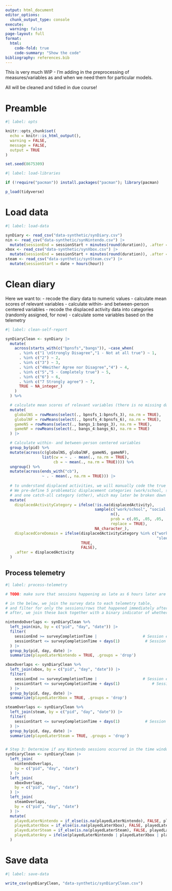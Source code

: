 ```yaml
---
output: html_document
editor_options: 
  chunk_output_type: console
execute: 
  warning: false
page-layout: full
format:
  html:
    code-fold: true
    code-summary: "Show the code"
bibliography: references.bib
---
```


::: {.callout-note}
This is very much WIP - I'm adding in the preprocessing of measures/variables as and when we need them for particular models. 

All will be cleaned and tidied in due course!
:::

# Preamble

```r
#| label: opts

knitr::opts_chunk$set(
  echo = knitr::is_html_output(),
  warning = FALSE,
  message = FALSE,
  output = TRUE
)

set.seed(8675309)

```

```r
#| label: load-libraries

if (!require("pacman")) install.packages("pacman"); library(pacman)

p_load(tidyverse)
```

# Load data

```r
#| label: load-data

synDiary <- read_csv("data-synthetic/synDiary.csv")
nin <- read_csv("data-synthetic/synNintendo.csv") |> 
  mutate(sessionEnd = sessionStart + minutes(round(duration)), .after = sessionStart)
xbox <- read_csv("data-synthetic/synXbox.csv") |> 
  mutate(sessionEnd = sessionStart + minutes(round(duration)), .after = sessionStart)
steam <- read_csv("data-synthetic/synSteam.csv") |> 
  mutate(sessionStart = date + hours(hour))

```

# Clean diary

Here we want to:
- recode the diary data to numeric values
- calculate mean scores of relevant variables
- calculate within- and between-person centered variables
- recode the displaced activity data into categories (randomly assigned, for now)
- calculate some variables based on the telemetry


```r
#| label: clean-self-report

synDiaryClean <- synDiary |> 
  mutate(
    across(starts_with(c("bpnsfs","bangs")), ~case_when(
      . %in% c("1 \nStrongly Disagree","1 - Not at all true") ~ 1,
      . %in% c("2") ~ 2,
      . %in% c("3") ~ 3,
      . %in% c("4Neither Agree nor Disagree","4") ~ 4,
      . %in% c("5","5 - Completely true") ~ 5,
      . %in% c("6") ~ 6,
      . %in% c("7 Strongly agree") ~ 7,
      TRUE ~ NA_integer_)
    )
  ) %>%

  # calculate mean scores of relevant variables (there is no missing data within waves)
  mutate(
    globalNS = rowMeans(select(., bpnsfs_1:bpnsfs_3), na.rm = TRUE),
    globalNF = rowMeans(select(., bpnsfs_4:bpnsfs_6), na.rm = TRUE),
    gameNS = rowMeans(select(., bangs_1:bangs_3), na.rm = TRUE),
    gameNF = rowMeans(select(., bangs_4:bangs_6), na.rm = TRUE)
  ) |> 

  # Calculate within- and between-person centered variables
  group_by(pid) %>%
  mutate(across(c(globalNS, globalNF, gameNS, gameNF), 
                list(cw = ~ . - mean(., na.rm = TRUE),
                     cb = ~ mean(., na.rm = TRUE)))) %>%
  ungroup() %>%
  mutate(across(ends_with("cb"), 
                ~ . - mean(., na.rm = TRUE))) |> 
  
  # to understand displaced activities, we will manually code the true participant activity data into categories. 
  # We pre-define 5 problematic displacement categories (work/school, social engagements, sleep, eating, fitness, caretaking) 
  # and one catch-all category (other), which may later be broken down into subcategories. 
  mutate(
    displacedActivityCategory = ifelse(!is.na(displacedActivity), 
                                       sample(c("work/school", "social engagements", "sleep", "eating", "fitness", "caretaking","other"), 
                                              n(), 
                                              prob = c(.05, .05, .05, .05, .05, .05, .75),
                                              replace = TRUE),
                                       NA_character_),
    displacedCoreDomain = ifelse(displacedActivityCategory %in% c("work/school", "social engagements", 
                                                                  "sleep", "eating", "fitness", "caretaking","other"),
                                 TRUE,
                                 FALSE),
    .after = displacedActivity
  )

```

## Process telemetry

```r
#| label: process-telemetry

# TODO: make sure that sessions happening as late as 6 hours later are still included, even if this isn't on the same day

# in the below, we join the survey data to each telemetry table, 
# and filter for only the sessions/rows that happened immediately after the survey was completed.
# after, we join these back together with a binary indicator of whether at least one session occurred

nintendoOverlaps <- synDiaryClean %>%
  left_join(nin, by = c("pid", "day", "date")) |> 
  filter(
    sessionEnd >= surveyCompletionTime |                    # Session ended after the survey time
    sessionStart <= surveyCompletionTime + days(1)           # Session started before the end of the time window
  ) |> 
  group_by(pid, day, date) |> 
  summarize(playedLaterNintendo = TRUE, .groups = 'drop')

xboxOverlaps <- synDiaryClean %>%
  left_join(xbox, by = c("pid", "day", "date")) |> 
  filter(
    sessionEnd >= surveyCompletionTime |                    # Session ended after the survey time
    sessionStart <= surveyCompletionTime + days(1)              # Session started before the end of the time window
  ) |> 
  group_by(pid, day, date) |> 
  summarize(playedLaterXbox = TRUE, .groups = 'drop')

steamOverlaps <- synDiaryClean %>%
  left_join(steam, by = c("pid", "day", "date")) |> 
  filter(
    sessionStart <= surveyCompletionTime + days(1)           # Session started before the end of the time window
  ) |> 
  group_by(pid, day, date) |> 
  summarize(playedLaterSteam = TRUE, .groups = 'drop')


# Step 3: Determine if any Nintendo sessions occurred in the time window for each row in df
synDiaryClean <- synDiaryClean |> 
  left_join(
    nintendoOverlaps,
    by = c("pid", "day", "date")
  ) |> 
  left_join(
    xboxOverlaps,
    by = c("pid", "day", "date")
  ) |>
  left_join(
    steamOverlaps,
    by = c("pid", "day", "date")
  ) |>
  mutate(
    playedLaterNintendo = if_else(is.na(playedLaterNintendo), FALSE, playedLaterNintendo),
    playedLaterXbox = if_else(is.na(playedLaterXbox), FALSE, playedLaterXbox),
    playedLaterSteam = if_else(is.na(playedLaterSteam), FALSE, playedLaterSteam),
    playedLaterAny = ifelse(playedLaterNintendo | playedLaterXbox | playedLaterSteam, TRUE, FALSE)
  )

```


# Save data

```r
#| label: save-data

write_csv(synDiaryClean, "data-synthetic/synDiaryClean.csv")

```